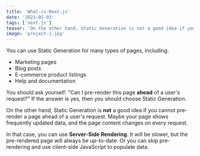 ```yaml
---
title: 'What-is-Next.js'
date: '2023-05-03'
tags: ['next.js']
teaser: 'On the other hand, Static Generation is not a good idea if you cannot pre-render a page ahead of a user's request. Maybe your page shows frequently updated data, and the page content changes on every request.'
image: 'project-1.jpg'
---
```


You can use Static Generation for many types of pages, including:

-  Marketing pages
-  Blog posts
-  E-commerce product listings
-  Help and documentation

You should ask yourself: "Can I pre-render this page **ahead** of a user's request?" If the answer is yes, then you should choose Static Generation.

On the other hand, Static Generation is **not** a good idea if you cannot pre-render a page ahead of a user's request. Maybe your page shows frequently updated data, and the page content changes on every request.

In that case, you can use **Server-Side Rendering**. It will be slower, but the pre-rendered page will always be up-to-date. Or you can skip pre-rendering and use client-side JavaScript to populate data.
